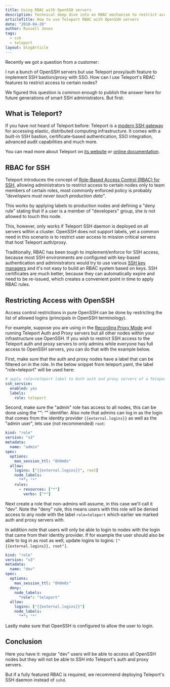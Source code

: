 ```yaml
---
title: Using RBAC with OpenSSH servers
description: Technical deep dive into an RBAC mechanism to restrict access to critical nodes within an OpenSSH cluster.
articleTitle: How to use Teleport RBAC with OpenSSH servers
date: "2018-04-20"
author: Russell Jones
tags:
  - ssh
  - teleport
layout: blogArticle
---
```



Recently we got a question from a customer:

<Quote>
  I run a bunch of OpenSSH servers but use Teleport proxy/auth feature to
  implement SSH bastion/proxy with SSO. How can I use Teleport's RBAC features
  to restrict access to certain nodes?
</Quote>

We figured this question is common enough to publish the answer here for
future generations of smart SSH administrators. But first:

## What is Teleport?

If you have not heard of Teleport before: Teleport is a [modern SSH gateway](https://goteleport.com/) for
accessing elastic, distributed computing infrastructure. It comes with a
built-in SSH bastion, certificate-based authentication, SSO integration,
advanced audit capabilities and much more.

You can read more about Teleport on [its website](https://goteleport.com/) or
[online documentation](https://goteleport.com/docs/getting-started/).

## RBAC for SSH

Teleport introduces the concept of [Role-Based Access Control (RBAC) for SSH](https://goteleport.com/teleport/features/rbac-for-ssh/),
allowing administrators to restrict access to certain nodes only to team
members of certain roles, most commonly enforced policy is probably
_"developers must never touch production data"_.

This works by applying labels to production nodes and defining a "deny rule"
stating that if a user is a member of "developers" group, she is not allowed to
touch this node.

This, however, only works if Teleport SSH daemon is deployed on all servers within
a cluster. OpenSSH does not support labels, yet a common need in this scenario
is to restrict user access to mission critical servers that host Teleport
auth/proxy.

Traditionally, RBAC has been tough to implement/enforce for SSH access, because
most SSH environments are configured with key-based authentication and administrators
would try to use various [SSH key managers](https://goteleport.com/blog/ssh-key-management/) and it's not easy
to build an RBAC system based on keys. SSH certificates are much better, because they
can automatically expire and need to be re-issued, which creates a convenient point in
time to apply RBAC rules.

## Restricting Access with OpenSSH

Access control restrictions in pure OpenSSH can be done by restricting the list
of allowed logins (principals in OpenSSH terminology).

For example, suppose you are using in the [Recording Proxy Mode](https://goteleport.com/docs/setup/admin/#recording-proxy-mode/)
and running Teleport Auth and Proxy servers but all other nodes within your
infrastructure use OpenSSH. If you wish to restrict SSH access to the Teleport auth and
proxy servers to only admins while everyone has full access to OpenSSH servers,
you can do that with the example below.

First, make sure that the auth and proxy nodes have a label that can be
filtered on in the role. In the below snippet from teleport.yaml, the label
"role=teleport" will be used here:

```yaml
# apply role=teleport label to both auth and proxy servers of a Teleport cluster:
ssh_service:
  enabled: yes
  labels:
    role: teleport
```

Second, make sure the "admin" role has access to all nodes, this can be done using the
"_": "_" identifier. Also note that admins can log in as the login that comes
from the identity provider `{{external.logins}}` as well as the "admin user", lets use
(not recommended) `root`:

```yaml
kind: "role"
version: "v3"
metadata:
  name: "admin"
spec:
  options:
    max_session_ttl: "8h0m0s"
  allow:
    logins: ["{{external.logins}}", root]
    node_labels:
      "*": "*"
    rules:
      - resources: ["*"]
        verbs: ["*"]
```

Next create a role that non-admins will assume, in this case we'll call it "dev".
Note the "deny" rule, this means users with this role will be denied access to
any node with the label `role=teleport` which earlier we marked auth and proxy
servers with.

In addition note that users will only be able to login to nodes with the login
that came from their identity provider. If for example the user should also be
able to log in as root as well, update logins to logins: `["{{external.logins}}, root"]`.

```yaml
kind: "role"
version: "v3"
metadata:
  name: "dev"
spec:
  options:
    max_session_ttl: "8h0m0s"
  deny:
    node_labels:
      "role": "teleport"
  allow:
    logins: ["{{external.logins}}"]
    node_labels:
      "*": "*"
```

Lastly make sure that OpenSSH is configured to allow the user to login.

<EmailSubscribeViolet />

## Conclusion

Here you have it: regular "dev" users will be able to access all OpenSSH nodes but
they will not be able to SSH into Teleport's auth and proxy servers.

But if a fully featured RBAC is required, we recommend deploying Teleport's SSH
daemon instead of `sshd`.
